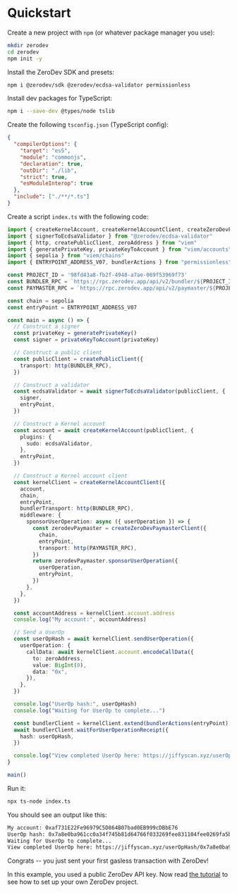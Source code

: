 # Quickstart

Create a new project with `npm` (or whatever package manager you use):

```bash
mkdir zerodev
cd zerodev
npm init -y
```

Install the ZeroDev SDK and presets:

```bash
npm i @zerodev/sdk @zerodev/ecdsa-validator permissionless
```

Install dev packages for TypeScript:

```bash
npm i --save-dev @types/node tslib
```

Create the following `tsconfig.json` (TypeScript config):

```json
{
  "compilerOptions": {
    "target": "es5",
    "module": "commonjs",
    "declaration": true,
    "outDir": "./lib",
    "strict": true,
    "esModuleInterop": true
  },
  "include": ["./**/*.ts"]
}
```

Create a script `index.ts` with the following code:

```ts
import { createKernelAccount, createKernelAccountClient, createZeroDevPaymasterClient } from "@zerodev/sdk"
import { signerToEcdsaValidator } from "@zerodev/ecdsa-validator"
import { http, createPublicClient, zeroAddress } from "viem"
import { generatePrivateKey, privateKeyToAccount } from "viem/accounts"
import { sepolia } from "viem/chains"
import { ENTRYPOINT_ADDRESS_V07, bundlerActions } from "permissionless"

const PROJECT_ID = '98fd43a8-fb2f-4948-a7ae-069f53969f73'
const BUNDLER_RPC = `https://rpc.zerodev.app/api/v2/bundler/${PROJECT_ID}`
const PAYMASTER_RPC = `https://rpc.zerodev.app/api/v2/paymaster/${PROJECT_ID}`

const chain = sepolia
const entryPoint = ENTRYPOINT_ADDRESS_V07

const main = async () => {
  // Construct a signer
  const privateKey = generatePrivateKey()
  const signer = privateKeyToAccount(privateKey)

  // Construct a public client
  const publicClient = createPublicClient({
    transport: http(BUNDLER_RPC),
  })

  // Construct a validator
  const ecdsaValidator = await signerToEcdsaValidator(publicClient, {
    signer,
    entryPoint,
  })

  // Construct a Kernel account
  const account = await createKernelAccount(publicClient, {
    plugins: {
      sudo: ecdsaValidator,
    },
    entryPoint,
  })

  // Construct a Kernel account client
  const kernelClient = createKernelAccountClient({
    account,
    chain,
    entryPoint,
    bundlerTransport: http(BUNDLER_RPC),
    middleware: {
      sponsorUserOperation: async ({ userOperation }) => {
        const zerodevPaymaster = createZeroDevPaymasterClient({
          chain,
          entryPoint,
          transport: http(PAYMASTER_RPC),
        })
        return zerodevPaymaster.sponsorUserOperation({
          userOperation,
          entryPoint,
        })
      },
    },
  })

  const accountAddress = kernelClient.account.address
  console.log("My account:", accountAddress)

  // Send a UserOp
  const userOpHash = await kernelClient.sendUserOperation({
    userOperation: {
      callData: await kernelClient.account.encodeCallData({
        to: zeroAddress,
        value: BigInt(0),
        data: "0x",
      }),
    },
  })

  console.log("UserOp hash:", userOpHash)
  console.log("Waiting for UserOp to complete...")

  const bundlerClient = kernelClient.extend(bundlerActions(entryPoint));
  await bundlerClient.waitForUserOperationReceipt({
    hash: userOpHash,
  })

  console.log("View completed UserOp here: https://jiffyscan.xyz/userOpHash/" + userOpHash)
}

main()
```

Run it:

```bash
npx ts-node index.ts
```

You should see an output like this:

```txt
My account: 0xaf731E22Fe96979C5D864B07bad0EB999cDBbE76
UserOp hash: 0x7a8e0ba961cc0a34f745b81d64766f033269fee831104fee0269fa5bcc397dcb
Waiting for UserOp to complete...
View completed UserOp here: https://jiffyscan.xyz/userOpHash/0x7a8e0ba961cc0a34f745b81d64766f033269fee831104fee0269fa5bcc397dcb
```

Congrats -- you just sent your first gasless transaction with ZeroDev!

In this example, you used a public ZeroDev API key.  Now read [the tutorial](/sdk/getting-started/tutorial) to see how to set up your own ZeroDev project.
